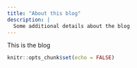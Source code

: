 ```yaml
---
title: "About this blog"
description: |
  Some additional details about the blog
---
```


This is the blog

```r
knitr::opts_chunk$set(echo = FALSE)
```
